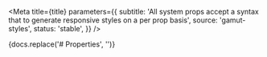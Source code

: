 
<Meta
  title={title}
  parameters={{
    subtitle:
      'All system props accept a syntax that to generate responsive styles on a per prop basis',
    source: 'gamut-styles',
    status: 'stable',
  }}
/>

<Description>{docs.replace('# Properties', '')}</Description>
